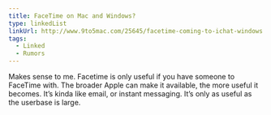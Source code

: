 ```yaml
---
title: FaceTime on Mac and Windows?
type: linkedList
linkUrl: http://www.9to5mac.com/25645/facetime-coming-to-ichat-windows
tags:
  - Linked
  - Rumors
---
```


Makes sense to me. Facetime is only useful if you have someone to FaceTime with. The broader Apple can make it available, the more useful it becomes. It’s kinda like email, or instant messaging. It’s only as useful as the userbase is large.
